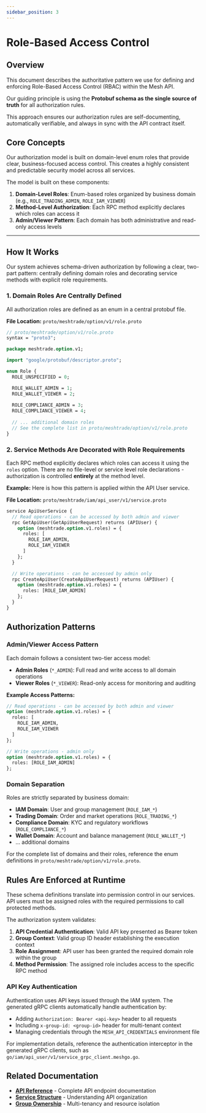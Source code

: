 ```yaml
---
sidebar_position: 3
---
```


# Role-Based Access Control

## Overview

This document describes the authoritative pattern we use for defining and enforcing Role-Based Access Control (RBAC) within the Mesh API.

Our guiding principle is using the **Protobuf schema as the single source of truth** for all authorization rules.

This approach ensures our authorization rules are self-documenting, automatically verifiable, and always in sync with the API contract itself.

## Core Concepts

Our authorization model is built on domain-level enum roles that provide clear, business-focused access control. This creates a highly consistent and predictable security model across all services.

The model is built on these components:

1. **Domain-Level Roles**: Enum-based roles organized by business domain (e.g., `ROLE_TRADING_ADMIN`, `ROLE_IAM_VIEWER`)
2. **Method-Level Authorization**: Each RPC method explicitly declares which roles can access it
3. **Admin/Viewer Pattern**: Each domain has both administrative and read-only access levels

---

## How It Works

Our system achieves schema-driven authorization by following a clear, two-part pattern: centrally defining domain roles and decorating service methods with explicit role requirements.

### 1. Domain Roles Are Centrally Defined

All authorization roles are defined as an enum in a central protobuf file.

**File Location:** `proto/meshtrade/option/v1/role.proto`
```protobuf
// proto/meshtrade/option/v1/role.proto
syntax = "proto3";

package meshtrade.option.v1;

import "google/protobuf/descriptor.proto";

enum Role {
  ROLE_UNSPECIFIED = 0;

  ROLE_WALLET_ADMIN = 1;
  ROLE_WALLET_VIEWER = 2;
  
  ROLE_COMPLIANCE_ADMIN = 3;
  ROLE_COMPLIANCE_VIEWER = 4;
  
  // ... additional domain roles
  // See the complete list in proto/meshtrade/option/v1/role.proto
}
```

### 2. Service Methods Are Decorated with Role Requirements

Each RPC method explicitly declares which roles can access it using the `roles` option. There are no file-level or service level role declarations - authorization is controlled **entirely** at the method level.

**Example:** Here is how this pattern is applied within the API User service.

**File Location:** `proto/meshtrade/iam/api_user/v1/service.proto`
```protobuf
service ApiUserService {
  // Read operations - can be accessed by both admin and viewer
  rpc GetApiUser(GetApiUserRequest) returns (APIUser) {
    option (meshtrade.option.v1.roles) = {
      roles: [
        ROLE_IAM_ADMIN,
        ROLE_IAM_VIEWER
      ]
    };
  }

  // Write operations - can be accessed by admin only
  rpc CreateApiUser(CreateApiUserRequest) returns (APIUser) {
    option (meshtrade.option.v1.roles) = {
      roles: [ROLE_IAM_ADMIN]
    };
  }
}
```

## Authorization Patterns

### Admin/Viewer Access Pattern

Each domain follows a consistent two-tier access model:

- **Admin Roles** (`*_ADMIN`): Full read and write access to all domain operations
- **Viewer Roles** (`*_VIEWER`): Read-only access for monitoring and auditing

**Example Access Patterns:**
```protobuf
// Read operations - can be accessed by both admin and viewer
option (meshtrade.option.v1.roles) = {
  roles: [
    ROLE_IAM_ADMIN,
    ROLE_IAM_VIEWER
  ]
};

// Write operations - admin only
option (meshtrade.option.v1.roles) = {
  roles: [ROLE_IAM_ADMIN]
};
```

### Domain Separation

Roles are strictly separated by business domain:

- **IAM Domain**: User and group management (`ROLE_IAM_*`)
- **Trading Domain**: Order and market operations (`ROLE_TRADING_*`)
- **Compliance Domain**: KYC and regulatory workflows (`ROLE_COMPLIANCE_*`)
- **Wallet Domain**: Account and balance management (`ROLE_WALLET_*`)
- ... additional domains

For the complete list of domains and their roles, reference the enum definitions in `proto/meshtrade/option/v1/role.proto`.

## Rules Are Enforced at Runtime

These schema definitions translate into permission control in our services. API users must be assigned roles with the required permissions to call protected methods.

The authorization system validates:
1. **API Credential Authentication**: Valid API key presented as Bearer token
2. **Group Context**: Valid group ID header establishing the execution context
3. **Role Assignment**: API user has been granted the required domain role within the group
4. **Method Permission**: The assigned role includes access to the specific RPC method

### API Key Authentication

Authentication uses API keys issued through the IAM system. The generated gRPC clients automatically handle authentication by:

- Adding `Authorization: Bearer <api-key>` header to all requests
- Including `x-group-id: <group-id>` header for multi-tenant context
- Managing credentials through the `MESH_API_CREDENTIALS` environment file

For implementation details, reference the authentication interceptor in the generated gRPC clients, such as `go/iam/api_user/v1/service_grpc_client.meshgo.go`.

## Related Documentation

- **[API Reference](../api-reference/)** - Complete API endpoint documentation  
- **[Service Structure](./service-structure)** - Understanding API organization
- **[Group Ownership](./group-ownership)** - Multi-tenancy and resource isolation
